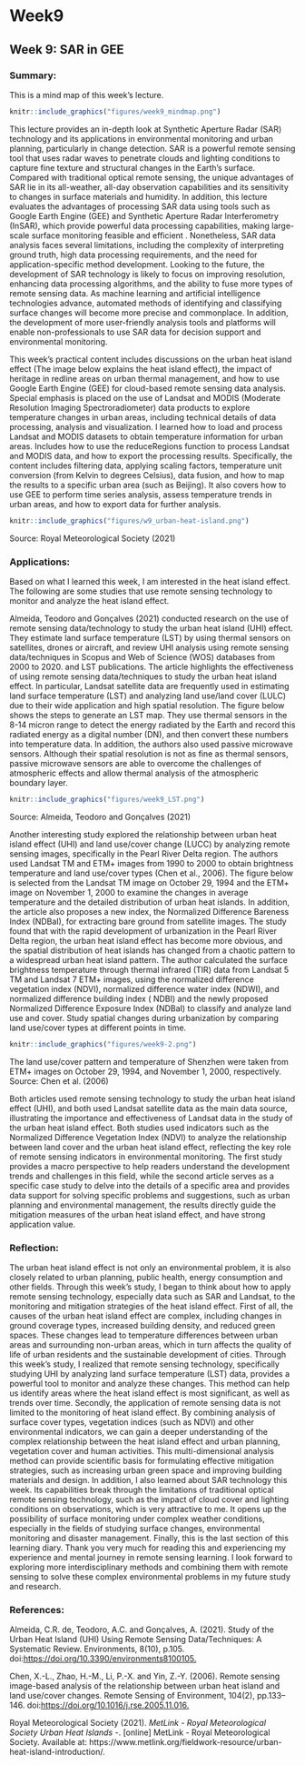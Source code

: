 # Week9

## Week 9: SAR in GEE

### Summary:

This is a mind map of this week's lecture.

```r
knitr::include_graphics("figures/week9_mindmap.png")
```

This lecture provides an in-depth look at Synthetic Aperture Radar (SAR) technology and its applications in environmental monitoring and urban planning, particularly in change detection. SAR is a powerful remote sensing tool that uses radar waves to penetrate clouds and lighting conditions to capture fine texture and structural changes in the Earth's surface. Compared with traditional optical remote sensing, the unique advantages of SAR lie in its all-weather, all-day observation capabilities and its sensitivity to changes in surface materials and humidity. In addition, this lecture evaluates the advantages of processing SAR data using tools such as Google Earth Engine (GEE) and Synthetic Aperture Radar Interferometry (InSAR), which provide powerful data processing capabilities, making large-scale surface monitoring feasible and efficient . Nonetheless, SAR data analysis faces several limitations, including the complexity of interpreting ground truth, high data processing requirements, and the need for application-specific method development. Looking to the future, the development of SAR technology is likely to focus on improving resolution, enhancing data processing algorithms, and the ability to fuse more types of remote sensing data. As machine learning and artificial intelligence technologies advance, automated methods of identifying and classifying surface changes will become more precise and commonplace. In addition, the development of more user-friendly analysis tools and platforms will enable non-professionals to use SAR data for decision support and environmental monitoring.

This week’s practical content includes discussions on the urban heat island effect (The image below explains the heat island effect), the impact of heritage in redline areas on urban thermal management, and how to use Google Earth Engine (GEE) for cloud-based remote sensing data analysis. Special emphasis is placed on the use of Landsat and MODIS (Moderate Resolution Imaging Spectroradiometer) data products to explore temperature changes in urban areas, including technical details of data processing, analysis and visualization. I learned how to load and process Landsat and MODIS datasets to obtain temperature information for urban areas. Includes how to use the reduceRegions function to process Landsat and MODIS data, and how to export the processing results. Specifically, the content includes filtering data, applying scaling factors, temperature unit conversion (from Kelvin to degrees Celsius), data fusion, and how to map the results to a specific urban area (such as Beijing). It also covers how to use GEE to perform time series analysis, assess temperature trends in urban areas, and how to export data for further analysis.

```r
knitr::include_graphics("figures/w9_urban-heat-island.png")
```

Source: Royal Meteorological Society (2021)

### Applications:

Based on what I learned this week, I am interested in the heat island effect. The following are some studies that use remote sensing technology to monitor and analyze the heat island effect.

Almeida, Teodoro and Gonçalves (2021) conducted research on the use of remote sensing data/technology to study the urban heat island (UHI) effect. They estimate land surface temperature (LST) by using thermal sensors on satellites, drones or aircraft, and review UHI analysis using remote sensing data/techniques in Scopus and Web of Science (WOS) databases from 2000 to 2020. and LST publications. The article highlights the effectiveness of using remote sensing data/techniques to study the urban heat island effect. In particular, Landsat satellite data are frequently used in estimating land surface temperature (LST) and analyzing land use/land cover (LULC) due to their wide application and high spatial resolution. The figure below shows the steps to generate an LST map. They use thermal sensors in the 8-14 micron range to detect the energy radiated by the Earth and record this radiated energy as a digital number (DN), and then convert these numbers into temperature data. In addition, the authors also used passive microwave sensors. Although their spatial resolution is not as fine as thermal sensors, passive microwave sensors are able to overcome the challenges of atmospheric effects and allow thermal analysis of the atmospheric boundary layer.

```r
knitr::include_graphics("figures/week9_LST.png")
```

Source: Almeida, Teodoro and Gonçalves (2021)

Another interesting study explored the relationship between urban heat island effect (UHI) and land use/cover change (LUCC) by analyzing remote sensing images, specifically in the Pearl River Delta region. The authors used Landsat TM and ETM+ images from 1990 to 2000 to obtain brightness temperature and land use/cover types (Chen et al., 2006). The figure below is selected from the Landsat TM image on October 29, 1994 and the ETM+ image on November 1, 2000 to examine the changes in average temperature and the detailed distribution of urban heat islands. In addition, the article also proposes a new index, the Normalized Difference Bareness Index (NDBaI), for extracting bare ground from satellite images. The study found that with the rapid development of urbanization in the Pearl River Delta region, the urban heat island effect has become more obvious, and the spatial distribution of heat islands has changed from a chaotic pattern to a widespread urban heat island pattern. The author calculated the surface brightness temperature through thermal infrared (TIR) data from Landsat 5 TM and Landsat 7 ETM+ images, using the normalized difference vegetation index (NDVI), normalized difference water index (NDWI), and normalized difference building index ( NDBI) and the newly proposed Normalized Difference Exposure Index (NDBaI) to classify and analyze land use and cover. Study spatial changes during urbanization by comparing land use/cover types at different points in time.

```r
knitr::include_graphics("figures/week9-2.png")
```

The land use/cover pattern and temperature of Shenzhen were taken from ETM+ images on October 29, 1994, and November 1, 2000, respectively. Source: Chen et al. (2006)

Both articles used remote sensing technology to study the urban heat island effect (UHI), and both used Landsat satellite data as the main data source, illustrating the importance and effectiveness of Landsat data in the study of the urban heat island effect. Both studies used indicators such as the Normalized Difference Vegetation Index (NDVI) to analyze the relationship between land cover and the urban heat island effect, reflecting the key role of remote sensing indicators in environmental monitoring. The first study provides a macro perspective to help readers understand the development trends and challenges in this field, while the second article serves as a specific case study to delve into the details of a specific area and provides data support for solving specific problems and suggestions, such as urban planning and environmental management, the results directly guide the mitigation measures of the urban heat island effect, and have strong application value.

### Reflection:

The urban heat island effect is not only an environmental problem, it is also closely related to urban planning, public health, energy consumption and other fields. Through this week’s study, I began to think about how to apply remote sensing technology, especially data such as SAR and Landsat, to the monitoring and mitigation strategies of the heat island effect. First of all, the causes of the urban heat island effect are complex, including changes in ground coverage types, increased building density, and reduced green spaces. These changes lead to temperature differences between urban areas and surrounding non-urban areas, which in turn affects the quality of life of urban residents and the sustainable development of cities. Through this week's study, I realized that remote sensing technology, specifically studying UHI by analyzing land surface temperature (LST) data, provides a powerful tool to monitor and analyze these changes. This method can help us identify areas where the heat island effect is most significant, as well as trends over time. Secondly, the application of remote sensing data is not limited to the monitoring of heat island effect. By combining analysis of surface cover types, vegetation indices (such as NDVI) and other environmental indicators, we can gain a deeper understanding of the complex relationship between the heat island effect and urban planning, vegetation cover and human activities. This multi-dimensional analysis method can provide scientific basis for formulating effective mitigation strategies, such as increasing urban green space and improving building materials and design. In addition, I also learned about SAR technology this week. Its capabilities break through the limitations of traditional optical remote sensing technology, such as the impact of cloud cover and lighting conditions on observations, which is very attractive to me. It opens up the possibility of surface monitoring under complex weather conditions, especially in the fields of studying surface changes, environmental monitoring and disaster management. Finally, this is the last section of this learning diary. Thank you very much for reading this and experiencing my experience and mental journey in remote sensing learning. I look forward to exploring more interdisciplinary methods and combining them with remote sensing to solve these complex environmental problems in my future study and research.

### References:

Almeida, C.R. de, Teodoro, A.C. and Gonçalves, A. (2021). Study of the Urban Heat Island (UHI) Using Remote Sensing Data/Techniques: A Systematic Review. Environments, 8(10), p.105. doi:<https://doi.org/10.3390/environments8100105.>

Chen, X.-L., Zhao, H.-M., Li, P.-X. and Yin, Z.-Y. (2006). Remote sensing image-based analysis of the relationship between urban heat island and land use/cover changes. Remote Sensing of Environment, 104(2), pp.133–146. doi:<https://doi.org/10.1016/j.rse.2005.11.016.>

Royal Meteorological Society (2021). *MetLink - Royal Meteorological Society Urban Heat Islands -*. \[online\] MetLink - Royal Meteorological Society. Available at: https://www.metlink.org/fieldwork-resource/urban-heat-island-introduction/.
